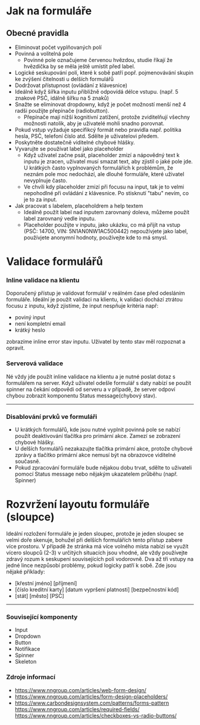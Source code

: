 

<Meta title="2. Guideline/Forms" /> 


# Jak na formuláře

## Obecné pravidla
- Eliminovat počet vyplňovaných polí
- Povinná a volitelná pole
    - Povinné pole označujeme červenou hvězdou, studie říkají že hvězdička by se měla ještě umístit před label.
- Logické seskupování polí, které k sobě patří popř. pojmenovávání skupin ke zvýšení čitelnosti u delších formulářů
- Dodržovat přístupnost (ovládání z klávesnice)
- Ideálně když šířka inputu přibližně odpovídá délce vstupu. (např. 5 znakové PSČ, idálně šířku na 5 znaků)
- Snažte se eliminovat dropdowny, když je počet možností menší než 4 radši použijte přepínače (radiobutton).
    - Přepínače mají nižší kognitivní zatížení, protože zviditelňují všechny možnosti natolik, aby je uživatelé mohli snadno porovnat. 
- Pokud vstup vyžaduje specifikcý formát nebo pravidla např. politika hesla, PSČ, telefoní číslo atd. Sdělte je uživatelovi předem.
- Poskytněte dostatečně viditelné chybové hlášky.
- Vyvarujte se používat label jako placeholder
    - Když uživatel začne psát, placeholder zmizí a nápovědný text k inputu je zracen, uživatel musí smazat text, aby zjistil o jaké pole jde. U krátkých často vyplnovaných formulářích k problémům, že neznám pole moc nedochází, ale dlouhé formuláře, které uživatel nevyplnuje často.
    - Ve chvíli kdy placeholder zmizí při focusu na input, tak je to velmi nepohodlné při ovládání z klávesnice. Po stisknutí "tabu" nevím, co je to za input.
- Jak pracovat s labelem, placeholdrem a help textem
    - Ideálně použít label nad inputem zarovnaný doleva, můžeme použít label zarovnaný vedle inputu. 
    - Placeholder použijte v inputu, jako ukázku, co má přijít na vstup (PSČ: 14700, VIN: 5N1AN0NW1AC500442) nepoužívjete jako label, používjete anonymní hodnoty, používejte kde to má smysl.


# Validace formulářů
### Inline validace na klientu

Doporučený přístup je validovat formulář v reálném čase před odesláním formuláře. Ideální je použít validaci na klientu, k validaci dochází ztrátou focusu z inputu, když zjistíme, že input nespňuje kritéria např: 
- poviný input
- není kompletní email
- krátký heslo

zobrazíme inline error stav inputu. Uživatel by tento stav měl rozpoznat a opravit.



### Serverová validace
Né vždy jde použít inline validace na klientu a je nutné poslat dotaz s formulářem na server. Když uživatel odešle formulář s daty nabízí se použít spinner na čekání odpovědi od serveru a v případě, že server odpoví chybou zobrazit komponentu Status message(chybový stav).

---

### Disablování prvků ve formuláři
- U krátkých formulářů, kde jsou nutné vyplnit povinná pole se nabízí použít deaktivování tlačítka pro primární akce. Zamezí se zobrazení chybové hlášky.
- U delších formulářů nezakazujte tlačítka primární akce, protože chybové zprávy a tlačítko primární akce nemusí být na obrazovce viditelné současně.
- Pokud zpracování formuláře bude nějakou dobu trvat, sdělte to uživateli pomocí Status message nebo nějakým ukazatelem průběhu (např. Spinner)

# Rozvržení layoutu formuláře (sloupce)
Ideální rozložení formuláře je jeden sloupec, protože je jeden sloupec se velmi doře skenuje, bohužel při delších formulářích tento přístup zabere více prostoru. V případě že stránka má více volného místa nabízí se využít vícero sloupců (2-3) v určitých situacích jsou vhodné, ale vždy používejte zdravý rozum k seskupení souvisejících polí vodorovně. Dva až tři vstupy na jedné lince nezpůsobí problémy, pokud logicky patří k sobě. Zde jsou nějaké příklady:

- [křestní jméno]  [příjmení]
- [číslo kreditní karty] [datum vypršení platnosti] [bezpečnostní kód]
- [stát] [město]  [PSČ]



---

### Související komponenty
- Input
- Dropdown
- Button
- Notifikace
- Spinner
- Skeleton  

### Zdroje informací
- https://www.nngroup.com/articles/web-form-design/
- https://www.nngroup.com/articles/form-design-placeholders/
- https://www.carbondesignsystem.com/patterns/forms-pattern
    https://www.nngroup.com/articles/required-fields/
    https://www.nngroup.com/articles/checkboxes-vs-radio-buttons/